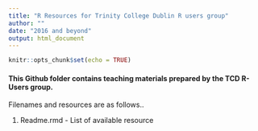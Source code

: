 ```yaml
---
title: "R Resources for Trinity College Dublin R users group"
author: ""
date: "2016 and beyond"
output: html_document
---
```


```r
knitr::opts_chunk$set(echo = TRUE)
```


#### This Github folder contains teaching materials prepared by the TCD R-Users group.


Filenames and resources are as follows..

1. Readme.rmd  - List of available resource 
